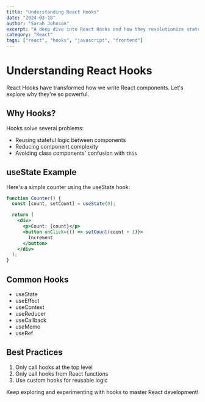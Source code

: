 ```yaml
---
title: "Understanding React Hooks"
date: "2024-03-18"
author: "Sarah Johnson"
excerpt: "A deep dive into React Hooks and how they revolutionize state management in functional components."
category: "React"
tags: ["react", "hooks", "javascript", "frontend"]
---
```


# Understanding React Hooks

React Hooks have transformed how we write React components. Let's explore why they're so powerful.

## Why Hooks?

Hooks solve several problems:
- Reusing stateful logic between components
- Reducing component complexity
- Avoiding class components' confusion with `this`

## useState Example

Here's a simple counter using the useState hook:

```jsx
function Counter() {
  const [count, setCount] = useState(0);

  return (
    <div>
      <p>Count: {count}</p>
      <button onClick={() => setCount(count + 1)}>
        Increment
      </button>
    </div>
  );
}
```

## Common Hooks

- useState
- useEffect
- useContext
- useReducer
- useCallback
- useMemo
- useRef

## Best Practices

1. Only call hooks at the top level
2. Only call hooks from React functions
3. Use custom hooks for reusable logic

Keep exploring and experimenting with hooks to master React development!